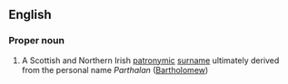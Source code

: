 ==English==

===Proper noun===
{{en-proper noun}}

# A Scottish and Northern Irish [[patronymic]] [[surname]] ultimately derived from the personal name ''Parthalan'' ([[Bartholomew]])